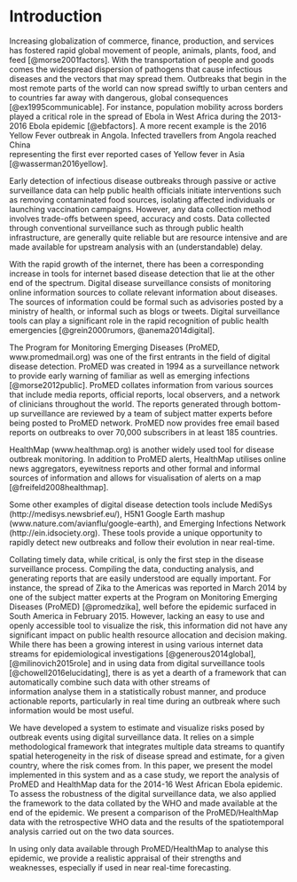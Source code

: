 # Introduction
Increasing globalization of 
commerce, finance, production, and services
has fostered rapid global movement of people, animals, plants, 
food, and feed [@morse2001factors]. With the transportation
of people and goods comes the widespread dispersion of pathogens 
that cause infectious diseases and
the vectors that may spread them. Outbreaks that 
begin in the most remote parts of the world can now
spread swiftly to urban centers and to countries far 
away with dangerous, global consequences [@ex1995communicable]. 
For instance, population mobility across borders played a critical
role in the spread of Ebola in West Africa during the 
2013-2016 Ebola epidemic [@ebfactors].
A more recent example is the 2016 Yellow Fever outbreak in 
Angola. Infected travellers from Angola reached China  
representing the first ever reported cases of Yellow fever in Asia
[@wasserman2016yellow].

Early detection of infectious disease outbreaks through passive or
active surveillance data can help public 
health officials initiate interventions such as 
removing contaminated food sources, isolating affected 
individuals or launching vaccination campaigns. However, 
any data collection method involves trade-offs between
speed, accuracy and costs. Data collected through
conventional surveillance such as through public health infrastructure,
are generally quite reliable but are resource intensive and are 
made available for upstream
analysis with an (understandable) delay.

With the rapid growth of the internet, there has been a 
corresponding increase in tools for internet based 
disease detection that lie at the other end of the spectrum.
Digital disease surveillance consists of monitoring 
online information sources to collate relevant 
information about diseases. The sources of information 
could be formal such as advisories posted by a ministry of 
health, or informal such as blogs or tweets. Digital 
surveillance tools can play a significant role 
in the rapid recognition of public health emergencies
[@grein2000rumors, @anema2014digital]. 

The Program for Monitoring Emerging Diseases 
(ProMED, www.promedmail.org) was 
one of the first entrants in the field of digital 
disease detection. ProMED was created in 1994 as a surveillance
network to provide early warning of familiar as well as emerging 
infections [@morse2012public]. ProMED collates information from 
various sources that include
media reports, official reports, local observers, and a network
of clinicians throughout the world. The reports generated through
bottom-up surveillance are reviewed by a team of subject matter
experts before being posted to ProMED network. ProMED now provides 
free email 
based reports on outbreaks to over 70,000 subscribers in at 
least 185 countries. 

HealthMap (www.healthmap.org) is another widely used 
tool for disease outbreak monitoring. 
In addition to ProMED alerts, HealthMap utilises online news 
aggregators, eyewitness reports and other formal and informal
sources of information and allows for visualisation of alerts 
on a map [@freifeld2008healthmap]. 

Some other examples of digital disease detection tools include 
MediSys (http://medisys.newsbrief.eu/), H5N1 Google Earth mashup
(www.nature.com/avianflu/google-earth), and Emerging Infections 
Network (http://ein.idsociety.org). These tools 
provide a unique opportunity to rapidly 
detect new outbreaks and follow their evolution in near 
real-time. 

Collating timely data, while critical, is only the first 
step in the disease surveillance process. Compiling the data, 
conducting analysis, and generating reports that are 
easily understood are equally important. For instance, the 
spread of Zika to the Americas was reported 
in March 2014 by one of the subject matter experts at the 
Program on Monitoring Emerging Diseases (ProMED) [@promedzika], 
well before the
epidemic surfaced in South America in February 2015.
However, lacking an easy to use and openly accessible tool 
to visualize the risk, this information did not have any 
significant impact on public health resource allocation and 
decision making.
While there has been a
growing interest in using various internet data streams for 
epidemiological investigations [@generous2014global], 
[@milinovich2015role] and 
in using data from digital surveillance 
tools [@chowell2016elucidating], 
there is as yet a dearth of a
framework that can automatically combine such data with other 
streams of  
information analyse them in a statistically robust manner, 
and produce actionable reports, particularly in real time 
during an outbreak where such information would be most useful.


We have developed 
a system to estimate and visualize risks posed by
outbreak events using digital surveillance data. 
It relies on a simple methodological
framework that integrates multiple data streams to
quantify spatial heterogeneity in the risk of disease spread 
and
estimate, for a given country, where the risk comes from. 
In this paper, we present the model implemented in this system and as
a case study, we report the analysis of  ProMED and HealthMap data
for the 2014-16 West African Ebola epidemic.  
To assess the robustness of the digital surveillance data, 
we also applied the framework to the data 
collated by the WHO and made available at the end of the
epidemic. We present a comparison of the ProMED/HealthMap 
data with the retrospective WHO data and the results of 
the spatiotemporal analysis carried out on the two data sources.

In using only data available through ProMED/HealthMap to analyse 
this epidemic, we provide a realistic appraisal of their 
strengths and weaknesses, especially if used in near real-time 
forecasting. 




